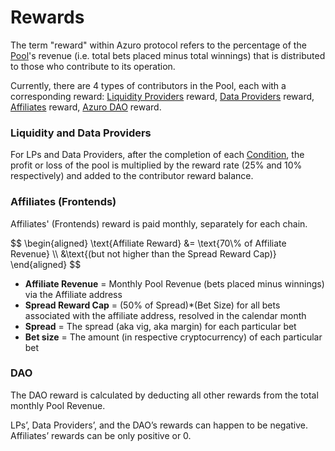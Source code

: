 
# Rewards


The term "reward" within Azuro protocol refers to the percentage of the [Pool](/concepts/protocol/pools)'s revenue (i.e. total bets placed minus total winnings) that is distributed to those who contribute to its operation.

Currently, there are 4 types of contributors in the Pool, each with a corresponding reward: [Liquidity Providers](/contracts/lp) reward, [Data Providers](/concepts/basic/data-providers) reward, [Affiliates](/concepts/basic/affiliates) reward, [Azuro DAO](/concepts/azuro-dao/overview) reward.

### Liquidity and Data Providers

For LPs and Data Providers, after the completion of each [Condition](/concepts/protocol/conditions), the profit or loss of the pool is multiplied by the reward rate (25% and 10% respectively) and added to the contributor reward balance.

### Affiliates (Frontends)

Affiliates' (Frontends) reward is paid monthly, separately for each chain.

<Formula>
$$
\begin{aligned}
\text{Affiliate Reward} &= \text{70\% of Affiliate Revenue} \\
&\text{(but not higher than the Spread Reward Cap)}
\end{aligned}
$$
</Formula>

- **Affiliate Revenue** = Monthly Pool Revenue (bets placed minus winnings) via the Affiliate address
- **Spread Reward Cap** = (50% of Spread)*(Bet Size) for all bets associated with the affiliate address, resolved in the calendar month
- **Spread** = The spread (aka vig, aka margin) for each particular bet
- **Bet size** = The amount (in respective cryptocurrency) of each particular bet


### DAO

The DAO reward is calculated by deducting all other rewards from the total monthly Pool Revenue.

<Callout type="info">
LPs’, Data Providers’, and the DAO’s rewards can happen to be negative. 
Affiliates’ rewards can be only positive or 0.
</Callout>